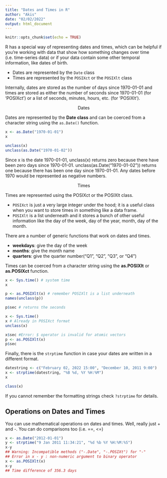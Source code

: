 ```yaml
---
title: "Dates and Times in R"
author: "Akis"
date: "02/02/2022"
output: html_document
---
```


```r
knitr::opts_chunk$set(echo = TRUE)
```

R has a special way of representing dates and times, which
can be helpful if you're working with data that show how
something changes over time (i.e. time-series data) or if
your data contain some other temporal information, like dates of birth.

* Dates are represented by the `Date` class
* Times are represented by the `POSIXct` or the `POSIXlt` class

Internally, dates are stored as the number of days since 1970-01-01 and times are stored as either the number of
seconds since 1970-01-01 (for 'POSIXct') or a list of
seconds, minutes, hours, etc. (for 'POSIXlt').

<center> Dates </center>

Dates are represented by the **Date class** and can be coerced from a character string using the `as.Date()` function.

```r
x <- as.Date("1970-01-01")
x

unclass(x) 
unclass(as.Date("1970-01-02"))
```

Since x is the date 1970-01-01, unclass(x) returns zero because there have been zero days since 1970-01-01. unclass(as.Date("1970-01-02")) returns one because there has been one day since 1970-01-01. Any dates before 1970 would be represented as negative numbers.

<center> Times </center>

Times are represented using the POSIXct or the POSIXlt class.

* `POSIXct` is just a very large integer under the hood; it is a useful class when you want to store times in something like a data frame.
* `POSIXlt` is a list underneath and it stores a bunch of other useful information like the day of the week, day of the year, month, day of the month.

There are a number of generic functions that work on dates and times.

* **weekdays**: give the day of the week
* **months**: give the month name
* **quarters**: give the quarter number("Q1", "Q2", "Q3", or "Q4")

Times can be coerced from a character string using the **as.POSIXlt** or **as.POSIXct** function.

```r
x <- Sys.time() # system time
x

p <- as.POSIXlt(x) # remember POSIXlt is a list underneath
names(unclass(p))

p$sec # returns the seconds 
```

```r
x <- Sys.time()
x # Already in POSIXct format
unclass(x)

x$sec #Error: $ operator is invalid for atomic vectors
p <- as.POSIXlt(x)
p$sec
```

Finally, there is the `strptime` function in case your dates are written in a different format.

```r
datestring <- c("February 02, 2022 15:00", "December 10, 2011 9:00")
x <- strptime(datestring, "%B %d, %Y %H:%M")
x

class(x)
```

If you cannot remember the formatting strings check `?strptime` for details.

## Operations on Dates and Times

You can use mathematical operations on dates and times. Well, really just + and -. You can do comparisons too (i.e. ==, <=)

```r
x <- as.Date("2012-01-01")
y <- strptime("9 Jan 2011 11:34:21", "%d %b %Y %H:%M:%S")
x-y
## Warning: Incompatible methods ("-.Date", "-.POSIXt") for "-"
## Error in x - y : non-numeric argument to binary operator
x <- as.POSIXlt(x)
x-y
## Time difference of 356.3 days
```


